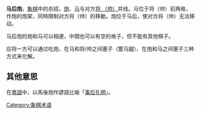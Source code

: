 {{Xiangqi diagram
| tright
| 马后炮
|=
 |  |  |ed|ad|  |ad|ed|  |  
 |  |  |  |  |gd|  |hl|cl|  
 |  |  |  |  |  |  |  |  |  
 |  |  |  |  |  |  |  |  |sd
 |  |  |  |  |  |  |  |  |  
 |  |  |  |  |  |  |  |  |  
 |  |  |  |  |cd|  |  |hd|  
 |  |  |  |  |el|  |  |  |  
 |  |  |  |  |al|  |  |  |  
 |  |  |el|al|gl|  |  |  |  
|紅色第二、三路的傌和炮是馬後炮
|size=39
|width=360 
}}
'''马后炮'''，[[象棋|象棋]]中的杀招，[[炮_(中国象棋)|炮]]、[[马_(中国象棋)|马]]与对方[[将_(中国象棋)|将 （帅）]]并线。马位于将（帅）前两格，作炮的炮架，同時限制对方将（帅）的移動。炮位于马后，使对方将（帅）无法移动。

马后炮的炮和马可以相連，中間也可以有空的格子，但不能有其他棋子。

应将一方可以通过吃炮、在马和将/帅之间塞子（蹩马腿）、在炮和马之间塞子三种方式来化解。

==其他意思==
在[[粵語|粵語]]中，以馬後炮作諺語比喻「[[後視偏差|事后孔明]]」。

{{ChineseChess}}
{{Board-stub}}
[[Category:象棋术语|Category:象棋术语]]